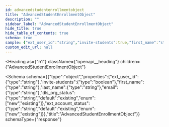 ```yaml
---
id: advancedstudentenrollmentobject
title: "AdvancedStudentEnrollmentObject"
description: ""
sidebar_label: "AdvancedStudentEnrollmentObject"
hide_title: true
hide_table_of_contents: true
schema: true
sample: {"ext_user_id":"string","invite-students":true,"first_name":"string","last_name":"string","email":"string","dls_org_status":"existing","ext_account_status":"existing"}
custom_edit_url: null
---
```



<Heading
  as={"h1"}
  className={"openapi__heading"}
  children={"AdvancedStudentEnrollmentObject"}
>
</Heading>





<Schema
  schema={{"type":"object","properties":{"ext_user_id":{"type":"string"},"invite-students":{"type":"boolean"},"first_name":{"type":"string"},"last_name":{"type":"string"},"email":{"type":"string"},"dls_org_status":{"type":"string","default":"existing","enum":["new","existing"]},"ext_account_status":{"type":"string","default":"existing","enum":["new","existing"]}},"title":"AdvancedStudentEnrollmentObject"}}
  schemaType={"response"}
>
  
</Schema>
            